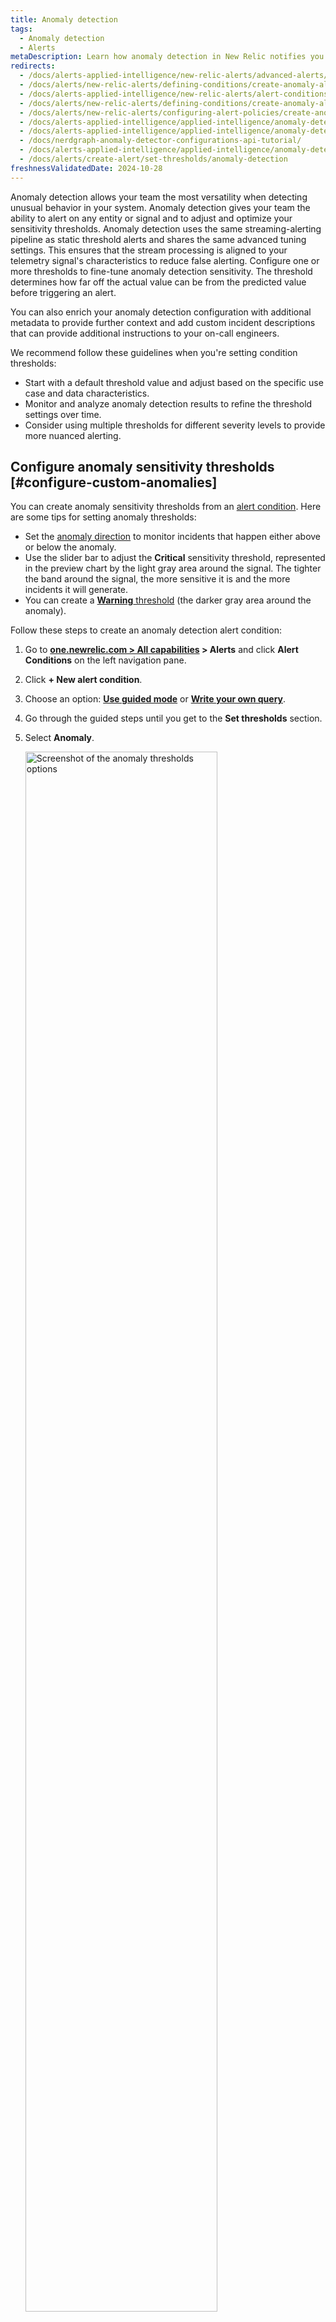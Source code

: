 ```yaml
---
title: Anomaly detection
tags:
  - Anomaly detection
  - Alerts
metaDescription: Learn how anomaly detection in New Relic notifies you of unusual app behavior.
redirects:
  - /docs/alerts-applied-intelligence/new-relic-alerts/advanced-alerts/other-condition-types/create-anomaly-alert-conditions
  - /docs/alerts/new-relic-alerts/defining-conditions/create-anomaly-alert-conditions
  - /docs/alerts-applied-intelligence/new-relic-alerts/alert-conditions/create-anomaly-alert-conditions
  - /docs/alerts/new-relic-alerts/defining-conditions/create-anomaly-alert-conditions
  - /docs/alerts/new-relic-alerts/configuring-alert-policies/create-anomaly-alert-conditions/
  - /docs/alerts-applied-intelligence/applied-intelligence/anomaly-detection/custom-anomalies/
  - /docs/alerts-applied-intelligence/applied-intelligence/anomaly-detection/anomaly-detection-applied-intelligence/
  - /docs/nerdgraph-anomaly-detector-configurations-api-tutorial/
  - /docs/alerts-applied-intelligence/applied-intelligence/anomaly-detection
  - /docs/alerts/create-alert/set-thresholds/anomaly-detection
freshnessValidatedDate: 2024-10-28
---
```


Anomaly detection allows your team the most versatility when detecting unusual behavior in your system. Anomaly detection gives your team the ability to alert on any entity or signal and to adjust and optimize your sensitivity thresholds. Anomaly detection uses the same streaming-alerting pipeline as static threshold alerts and shares the same advanced tuning settings. This ensures that the stream processing is aligned to your telemetry signal's characteristics to reduce false alerting. Configure one or more thresholds to fine-tune anomaly detection sensitivity. The threshold determines how far off the actual value can be from the predicted value before triggering an alert.

You can also enrich your anomaly detection configuration with additional metadata to provide further context and add custom incident descriptions that can provide additional instructions to your on-call engineers.

We recommend follow these guidelines when you're setting condition thresholds:

* Start with a default threshold value and adjust based on the specific use case and data characteristics.
* Monitor and analyze anomaly detection results to refine the threshold settings over time.
* Consider using multiple thresholds for different severity levels to provide more nuanced alerting.


## Configure anomaly sensitivity thresholds [#configure-custom-anomalies]

You can create anomaly sensitivity thresholds from an [alert condition](/docs/alerts/alert-conditions/create-alert-conditions). Here are some tips for setting anomaly thresholds:

* Set the [anomaly direction](#anomaly-direction) to monitor incidents that happen either above or below the anomaly.
* Use the slider bar to adjust the  <DNT>**Critical**</DNT> sensitivity threshold, represented in the preview chart by the light gray area around the signal. The tighter the band around the signal, the more sensitive it is and the more incidents it will generate.
* You can create a [<DNT>**Warning**</DNT> threshold](/docs/alerts-applied-intelligence/new-relic-alerts/advanced-alerts/advanced-techniques/set-thresholds-alert-condition/#threshold-levels) (the darker gray area around the anomaly).

Follow these steps to create an anomaly detection alert condition:

1. Go to <DNT>**[one.newrelic.com > All capabilities](https://one.newrelic.com/all-capabilities) > Alerts**</DNT> and click <DNT>**Alert Conditions**</DNT> on the left navigation pane.

2. Click <DNT>**+ New alert condition**</DNT>.

3. Choose an option: <DNT>**[Use guided mode](/docs/alerts/alert-conditions/create-alert-conditions/#create-guided-mode)**</DNT> or <DNT>**[Write your own query](/docs/alerts/alert-conditions/create-alert-conditions/#create-own-query)**</DNT>.

4. Go through the guided steps until you get to the <DNT>**Set thresholds**</DNT> section.

5. Select <DNT>**Anomaly**</DNT>.

    <img
      width="80%;"
      title="Set anomaly thresholds"
      alt="Screenshot of the anomaly thresholds options"
      src="/images/alerts_screenshot-crop_conditions-anomaly-thresholds.webp"
    />

6. Configure the settings for one or more thresholds. Anomaly detection predicts the next data point based on previous activity. The anomaly detection threshold controls the sensitivity of the alert condition to tolerate how far off the actual value is from the predicted value. The threshold is how many standard deviations your signal value is from the predicted value. We track the standard deviation between predicted and actual values for the last 7 days of data. To configure the threshold, you'll need to:

    * Set the <DNT>**threshold direction**</DNT> to either <DNT>**Upper and lower**</DNT>, <DNT>**Lower only**</DNT>, or <DNT>**Upper only**</DNT>. This means that we'll only create an incident if the signal value (the output of the query) is above the predicted value, below the predicted value, or either, respectively.

      This field dictates how many of the data points during a specified time period must be outside of the threshold. The options are <DNT>**for at least**</DNT> and <DNT>**at least once in**</DNT>. Selecting <DNT>**for at least**</DNT> means that all of your signal's data points must be outside of the threshold for the specified time period before an incident is opened. The inverse must be true to close the incident. The <DNT>**at least once in**</DNT> option simply means that as soon as any of your signal's data points are outside of the threshold, an incident will open. With this option, the time duration is not relevant for determining when to open an incident. However, it's relevant for closing incidents. All of your signal's data points must be within the threshold for the specified period of time

    * Set the threshold duration. Think of this as how long the signal value must remain outside the threshold before an incident is opened.   Conversely, it's also how long a signal must be within the threshold for an incident to be closed. This field answers to the time period mentioned above. It's how long the signal exceeds the threshold being defined. This is the actual threshold duration.

    * Set the threshold level. For custom anomaly detection, this is the number of standard deviations the signal's data point is from the value that we predicted it would be.

6. Add the details of the alert condition and click <DNT>**Next**</DNT>.

## Setting thresholds for multi-signal conditions (faceted queries) [#faceted-queries]

Depending on how you defined your query in step 1, the alert condition may be monitoring many signals, not just one. When working with NRQL, these queries use the [`FACET` clause](/docs/query-your-data/nrql-new-relic-query-language/get-started/nrql-syntax-clauses-functions/#sel-facet). The maximum number of signals that one alert condition can monitor is 5,000. The threshold settings that you specify apply the same to all signals being monitored by this condition. Each signal is individually monitored and evaluated, but the settings apply consistently to all signals.
We'll only show a maximum of 500 signals on the preview chart. But, we don't show the predicted signal and threshold bands when there is more than one signal shown on the chart. To show that information while determining the ideal threshold value, select one of the time series signals from the legend to filter the chart down a single time series.

## Anomaly direction: select upper or lower ranges [#anomaly-direction]

You can choose whether you want the condition to look for behavior that goes above the predicted value (<DNT>**Upper only**</DNT>) or that goes below the predicted value (<DNT>**Lower only**</DNT>), or that goes either above or below. You choose these with the prediction direction selector.

Example use cases for this:

* You might use the <DNT>**Upper only**</DNT> setting for a data source like error rate, because you generally are only concerned if it goes up, and aren't concerned if it goes down.
* You might use the <DNT>**Lower only**</DNT> setting for a data source like throughput, because sudden upward fluctuations are quite common, but a large sudden downswing would indicate a problem.

Here are examples of how large fluctuations in your data would be treated under the different anomaly direction settings. The red areas represent incidents.

<img
  title="A screenshot of anomaly details in the New Relic UI"
  alt="A screenshot demonstrating how to select upper and lower ranges for anomalies"
  src="/images/alerts_screenshot-full_anomalies-set-upper-and-lower-ranges.webp"
/>

## Rules governing calculation of the predicted value [#anomaly-rules]

The algorithm for calculating the prediction is mathematically complex. Here are some of the major rules governing its predictive abilities:

* <DNT>**Age of data**</DNT>: On initial creation, the prediction is calculated using between 1 to 4 weeks of data, depending on data availability and prediction type. Currently, queries that use the `FACET` clause aren't trained on stored data. After its creation, the algorithm takes into account ongoing data fluctuations over a long time period, although greater weight is given to more recent data. For data that has only existed for a short time, the predicted value will likely fluctuate a good deal and not be very accurate. This is because there isn't enough data to determine its usual values and behavior. The more history the data has, the more accurate the prediction will become.
* <DNT>**Consistency of data**</DNT>: For metric values that remain in a consistent range or that trend slowly and steadily, their more predictable behavior means that their sensitivity thresholds will become tighter around the prediction. Data that is more varied and unpredictable will have looser (wider) sensitivity thresholds.
* <DNT>**Regular fluctuations**</DNT>: For shorter-than-one-week cyclical fluctuations (such as weekly Wednesday 1pm deployments or nightly reports), the prediction algorithm looks for these cyclical fluctuations and attempts to adjust to them.

